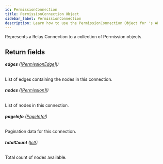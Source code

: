 ```yaml
---
id: PermissionConnection
title: PermissionConnection Object
sidebar_label: PermissionConnection
description: Learn how to use the PermissionConnection Object for 's API.
---
```


Represents a Relay Connection to a collection of Permission objects.

## Return fields

###### <b>edges</b> ([[PermissionEdge]!](api/schema/object/PermissionEdge.mdx))

List of edges containing the nodes in this connection.

###### <b>nodes</b> ([[Permission]!](api/schema/object/Permission.mdx))

List of nodes in this connection.

###### <b>pageInfo</b> ([PageInfo!](api/schema/object/PageInfo.mdx))

Pagination data for this connection.

###### <b>totalCount</b> ([Int!](api/schema/scalar/Int.mdx))

Total count of nodes available.

